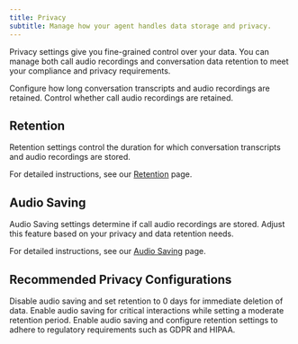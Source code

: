 ```yaml
---
title: Privacy
subtitle: Manage how your agent handles data storage and privacy.
---
```


Privacy settings give you fine-grained control over your data. You can manage both call audio recordings and conversation data retention to meet your compliance and privacy requirements.

<CardGroup cols={2}>
  <Card title="Retention" icon="database" href="/conversational-ai/customization/retention">
    Configure how long conversation transcripts and audio recordings are retained.
  </Card>
  <Card title="Audio Saving" icon="microphone" href="/conversational-ai/customization/audio-saving">
    Control whether call audio recordings are retained.
  </Card>
</CardGroup>

## Retention

Retention settings control the duration for which conversation transcripts and audio recordings are stored.

For detailed instructions, see our [Retention](/conversational-ai/customization/retention) page.

## Audio Saving

Audio Saving settings determine if call audio recordings are stored. Adjust this feature based on your privacy and data retention needs.

For detailed instructions, see our [Audio Saving](/conversational-ai/customization/audio-saving) page.

## Recommended Privacy Configurations

<AccordionGroup>
  <Accordion title="Maximum Privacy">
    Disable audio saving and set retention to 0 days for immediate deletion of data.
  </Accordion>
  <Accordion title="Balanced Privacy">
    Enable audio saving for critical interactions while setting a moderate retention period.
  </Accordion>
  <Accordion title="Compliance Focus">
    Enable audio saving and configure retention settings to adhere to regulatory requirements such
    as GDPR and HIPAA.
  </Accordion>
</AccordionGroup>
